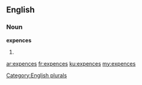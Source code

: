 ==English==

===Noun===
'''expences'''

# {{plural of|[[expence]]}}

[[Category:English plurals]]

[[ar:expences]]
[[fr:expences]]
[[ku:expences]]
[[my:expences]]